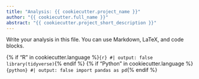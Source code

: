 ```yaml
---
title: "Analysis: {{ cookiecutter.project_name }}"
author: "{{ cookiecutter.full_name }}"
abstract: "{{ cookiecutter.project_short_description }}"
---
```


Write your analysis in this file. You can use Markdown, LaTeX, and code blocks.

{% if "R" in cookiecutter.language %}```{r}
#| output: false
library(tidyverse)
```{% endif %}
{% if "Python" in cookiecutter.language %}```{python}
#| output: false
import pandas as pd
```{% endif %}